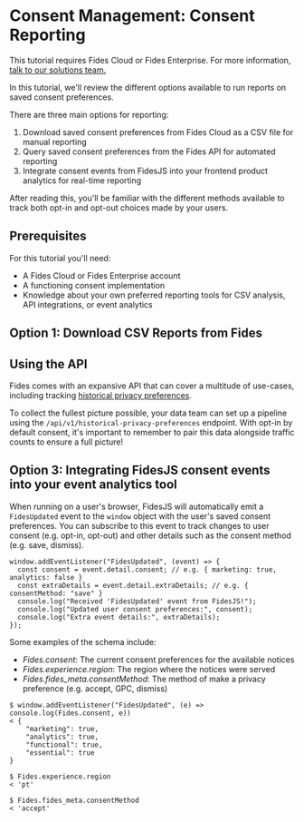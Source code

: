 
# Consent Management: Consent Reporting

<TutorialKey duration="10" product="Fides" topic="Consent Management"/>

<Callout emoji=""> This tutorial requires Fides Cloud or Fides Enterprise. For more information, [talk to our solutions team.](https://ethyca.com/book-demo?utm_source=docs-site) </Callout>

In this tutorial, we'll review the different options available to run reports on saved consent preferences.

There are three main options for reporting:
1. Download saved consent preferences from Fides Cloud as a CSV file for manual reporting
2. Query saved consent preferences from the Fides API for automated reporting
3. Integrate consent events from FidesJS into your frontend product analytics for real-time reporting

After reading this, you'll be familiar with the different methods available to track both opt-in and opt-out choices made by your users. 

## Prerequisites

For this tutorial you'll need:

- A Fides Cloud or Fides Enterprise account
- A functioning consent implementation
- Knowledge about your own preferred reporting tools for CSV analysis, API integrations, or event analytics
## Option 1: Download CSV Reports from Fides
## Using the API

Fides comes with an expansive API that can cover a multitude of use-cases, including tracking [historical privacy preferences](/dev-docs/api/manage/historical-privacy-preferences).

To collect the fullest picture possible, your data team can set up a pipeline using the `/api/v1/historical-privacy-preferences` endpoint. With opt-in by default consent, it's important to remember to pair this data alongside traffic counts to ensure a full picture!

<Screenshot img="/docs/assets/img/tutorials/consent-management/privacy-preferences.png" description="Privacy Preferences API" />

## Option 3: Integrating FidesJS consent events into your event analytics tool

When running on a user's browser, FidesJS will automatically emit a `FidesUpdated` event to the `window` object with the user's saved consent preferences. You can subscribe to this event to track changes to user consent (e.g. opt-in, opt-out) and other details such as the consent method (e.g. save, dismiss).


```
window.addEventListener("FidesUpdated", (event) => {
  const consent = event.detail.consent; // e.g. { marketing: true, analytics: false }
  const extraDetails = event.detail.extraDetails; // e.g. { consentMethod: "save" }
  console.log("Received 'FidesUpdated' event from FidesJS!");
  console.log("Updated user consent preferences:", consent);
  console.log("Extra event details:", extraDetails);
});
```

Some examples of the schema include:

- _Fides.consent_: The current consent preferences for the available notices
- _Fides.experience.region_: The region where the notices were served
- _Fides.fides_meta.consentMethod_: The method of make a privacy preference (e.g. accept, GPC, dismiss)

```
$ window.addEventListener("FidesUpdated", (e) => console.log(Fides.consent, e))
< {
    "marketing": true,
    "analytics": true,
    "functional": true,
    "essential": true
}

$ Fides.experience.region
< 'pt'

$ Fides.fides_meta.consentMethod
< 'accept'
```

